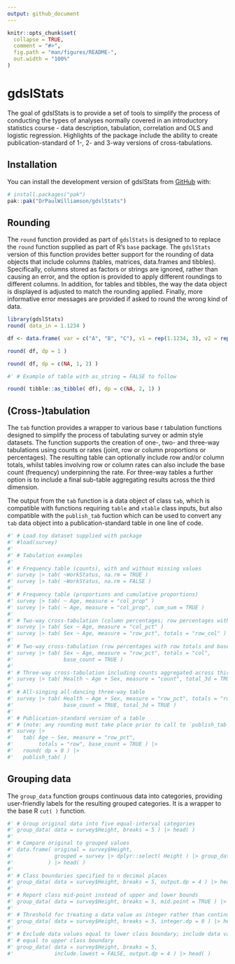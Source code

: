 ```yaml
---
output: github_document
---
```


<!-- README.md is generated from README.Rmd. Please edit that file -->

```r
knitr::opts_chunk$set(
  collapse = TRUE,
  comment = "#>",
  fig.path = "man/figures/README-",
  out.width = "100%"
)
```

# gdslStats

<!-- badges: start -->
<!-- badges: end -->

The goal of gdslStats is to provide a set of tools to simplify the process of conducting the types of analyses normally covered in an introductory statistics course - data description, tabulation, correlation and OLS and logistic regression. Highlights of the package include the ability to create publication-standard of 1-, 2- and 3-way versions of cross-tabulations.

## Installation

You can install the development version of gdslStats from [GitHub](https://github.com/) with:

``` r
# install.packages("pak")
pak::pak("DrPaulWilliamson/gdslStats")
```

## Rounding

The `round` function provided as part of `gdslStats` is designed to to replace the `round` function supplied as part of R's `base` package. The `gdslStats` version of this function provides better support for the rounding of data objects that include columns (tables, matrices, data.frames and tibbles). Specifically, columns stored as factors or strings are ignored, rather than causing an error, and the option is provided to apply different roundings to different columns. In addition, for tables and tibbles, the way the data object is displayed is adjusted to match the rounding applied. Finally, more informative error messages are provided if asked to round the wrong kind of data.

```r
library(gdslStats)
round( data_in = 1.1234 )

df <- data.frame( var = c("A", "B", "C"), v1 = rep(1.1234, 3), v2 = rep(1.1234, 3) )

round( df, dp = 1 )

round( df, dp = c(NA, 1, 2) )

#' # Example of table with as_string = FALSE to follow

round( tibble::as_tibble( df), dp = c(NA, 2, 1) )
```

## (Cross-)tabulation

The `tab` function provides a wrapper to various base r tabulation functions designed to simplify the process of tabulating survey or admin style datasets. The function supports the creation of one-, two- and three-way tabulations using counts or rates (joint, row or column proportions or percentages). The resulting table can optionally include row and/or column totals, whilst tables involving row or column rates can also include the base count (frequency) underpinning the rate. For three-way tables a further option is to include a final sub-table aggregating results across the third dimension. 

The output from the `tab` function is a data object of class `tab`, which is compatible with functions requiring `table` and `xtable` class inputs, but also compatible with the `publish_tab` fuction which can be used to convert any `tab` data object into a publication-standard table in one line of code.

```r
#' # Load toy dataset supplied with package
#' #load(survey)
#'
#' # Tabulation examples
#'
#' # Frequency table (counts), with and without missing values
#' survey |> tab( ~WorkStatus, na.rm = TRUE )
#' survey |> tab( ~WorkStatus, na.rm = FALSE )
#'
#' # Frequency table (proportions and cumulative proportions)
#' survey |> tab( ~ Age, measure = "col_prop" )
#' survey |> tab( ~ Age, measure = "col_prop", cum_sum = TRUE )
#'
#' # Two-way cross-tabulation (column percentages; row percentages with row totals)
#' survey |> tab( Sex ~ Age, measure = "col_pct" )
#' survey |> tab( Sex ~ Age, measure = "row_pct", totals = "row_col" )
#'
#' # Two-way cross-tabulation (row percentages with row totals and base count)
#' survey |> tab( Sex ~ Age, measure = "row_pct", totals = "col",
#'                base_count = TRUE )
#'
#' # Three-way cross-tabulation including counts aggregated across third dimension
#' survey |> tab( Health ~ Age + Sex, measure = "count", total_3d = TRUE )
#'
#' # All-singing all-dancing three-way table
#' survey |> tab( Health ~ Age + Sex, measure = "row_pct", totals = "row",
#'                base_count = TRUE, total_3d = TRUE )
#'
#' # Publication-standard version of a table
#' # (note: any rounding must take place prior to call to `publish_tab` )
#' survey |>
#'   tab( Age ~ Sex, measure = "row_pct", 
#'        totals = "row", base_count = TRUE ) |>
#'   round( dp = 0 ) |>
#'   publish_tab( )
```

## Grouping data

The `group_data` function groups continuous data into categories, providing user-friendly labels for the resulting grouped categories. It is a wrapper to the base R `cut( )` function.

```r
#' # Group original data into five equal-interval categories
#' group_data( data = survey$Height, breaks = 5 ) |> head( )
#'
#' # Compare original to grouped values
#' data.frame( original = survey$Height,
#'             grouped = survey |> dplyr::select( Height ) |> group_data( 5 )
#'           ) |> head( )
#'
#' # Class boundaries specified to n decimal places
#' group_data( data = survey$Height, breaks = 5, output.dp = 4 ) |> head( )
#'
#' # Report class mid-point instead of upper and lower bounds
#' group_data( data = survey$Height, breaks = 5, mid.point = TRUE ) |> head( )
#'
#' # Threshold for treating a data value as integer rather than continuous
#' group_data( data = survey$Height, breaks = 5, integer.dp = 0 ) |> head( )
#'
#' # Exclude data values equal to lower class boundary; include data values
#' # equal to upper class boundary
#' group_data( data = survey$Height, breaks = 5,
#'             include.lowest = FALSE, output.dp = 4 ) |> head( )
```
